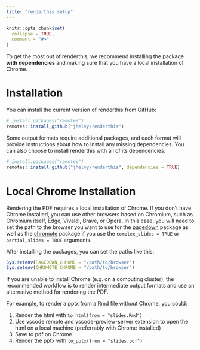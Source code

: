 ```yaml
---
title: "renderthis setup"
---
```


```r
knitr::opts_chunk$set(
  collapse = TRUE,
  comment = "#>"
)
```

To get the most out of renderthis, we recommend installing the package **with dependencies** and making sure that you have a local installation of Chrome.

# Installation

You can install the current version of renderthis from GitHub:

```r
# install.packages("remotes")
remotes::install_github("jhelvy/renderthis")
```

Some output formats require additional packages, and each format will provide instructions about how to install any missing dependencies. You can also choose to install renderthis with all of its dependencies:

```r
# install.packages("remotes")
remotes::install_github("jhelvy/renderthis", dependencies = TRUE)
```

# Local Chrome Installation

Rendering the PDF requires a local installation of Chrome. If you don't have Chrome installed, you can use other browsers based on Chromium, such as Chromium itself, Edge, Vivaldi, Brave, or Opera. In this case, you will need to set the path to the browser you want to use for the [pagedown](https://github.com/rstudio/pagedown) package as well as the [chromote](https://github.com/rstudio/chromote) package if you use the `complex_slides = TRUE` or `partial_slides = TRUE` arguments.

After installing the packages, you can set the paths like this:

```r
Sys.setenv(PAGEDOWN_CHROME = "/path/to/browser")
Sys.setenv(CHROMOTE_CHROME = "/path/to/browser")
```

If you are unable to install Chrome (e.g. on a computing cluster), the recommended workflow is to render intermediate output formats and use an alternative method for rendering the PDF.

For example, to render a pptx from a Rmd file without Chrome, you could:

1. Render the html with `to_html(from = "slides.Rmd")`
2. Use vscode remote and vscode-preview-server extension to open the html on a local machine (preferrably with Chrome installed)
3. Save to pdf on Chrome
4. Render the pptx with `to_pptx(from = "slides.pdf")`
